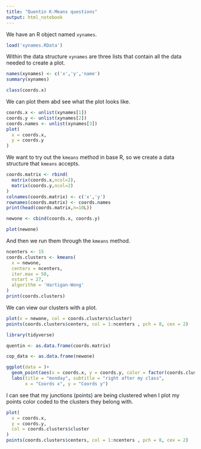 ```yaml
---
title: "Quentin K-Means questions"
output: html_notebook
---
```


We have an R object named `xynames`.
```r
load('xynames.RData')
```

Within the data structure `xynames` are three lists that contain all the data needed to create a plot.
```r
names(xynames) <- c('x','y','name')
summary(xynames)
```

```r
class(coords.x)
```


We can plot them abd see what the plot looks like.
```r
coords.x <- unlist(xynames[1])
coords.y <- unlist(xynames[2])
coords.names <- unlist(xynames[3])
plot(
  x = coords.x,
  y = coords.y
)
```

We want to try out the `kmeans` method in base R, so we create a data structure that `kmeans` accepts.
```r
coords.matrix <- rbind(
  matrix(coords.x,ncol=2),
  matrix(coords.y,ncol=2)
)
colnames(coords.matrix) <- c('x','y')
rownames(coords.matrix) <- coords.names
print(head(coords.matrix,n=10L))
```


```r
newone <- cbind(coords.x, coords.y)
```


```r
plot(newone)
```


And then we run them through the `kmeans` method.
```r
ncenters <- 15
coords.clusters <- kmeans(
  x = newone,
  centers = ncenters,
  iter.max = 50,
  nstart = 27,
  algorithm = 'Hartigan-Wong'
)
print(coords.clusters)
```

We can view our clusters with a plot.
```r
plot(x = newone, col = coords.clusters$cluster)
points(coords.clusters$centers, col = 1:ncenters , pch = 8, cex = 2)
```


```r
library(tidyverse)
```


```r
quentin <- as.data.frame(coords.matrix)
```


```r
cop_data <- as.data.frame(newone)
```


```r
ggplot(data = )+
  geom_point(aes(x = coords.x, y = coords.y, color = factor(coords.clusters$cluster))) + 
  labs(title = "monday", subtitle = "right after my class", 
       x = "Coords x", y = "Coords y")
```


I can see that my junctions (points) are being clustered when I plot my points color coded to the clusters they belong with. 
```r
plot(
  x = coords.x,
  y = coords.y,
  col = coords.clusters$cluster
)
points(coords.clusters$centers, col = 1:ncenters , pch = 8, cex = 2)
```

